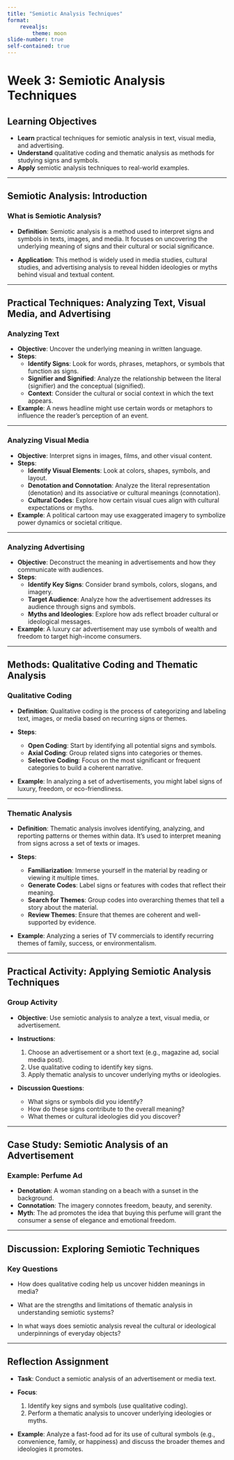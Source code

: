 ```yaml
---
title: "Semiotic Analysis Techniques"
format: 
    revealjs:
        theme: moon
slide-number: true
self-contained: true
---
```


# Week 3: Semiotic Analysis Techniques

## Learning Objectives

  - **Learn** practical techniques for semiotic analysis in text, visual media, and advertising.
  - **Understand** qualitative coding and thematic analysis as methods for studying signs and symbols.
  - **Apply** semiotic analysis techniques to real-world examples.

---

## Semiotic Analysis: Introduction

### What is Semiotic Analysis?

- **Definition**: Semiotic analysis is a method used to interpret signs and symbols in texts, images, and media. It focuses on uncovering the underlying meaning of signs and their cultural or social significance.
  
- **Application**: This method is widely used in media studies, cultural studies, and advertising analysis to reveal hidden ideologies or myths behind visual and textual content.

---

## Practical Techniques: Analyzing Text, Visual Media, and Advertising

### Analyzing Text

- **Objective**: Uncover the underlying meaning in written language.
- **Steps**:
  - **Identify Signs**: Look for words, phrases, metaphors, or symbols that function as signs.
  - **Signifier and Signified**: Analyze the relationship between the literal (signifier) and the conceptual (signified).
  - **Context**: Consider the cultural or social context in which the text appears.
  
- **Example**: A news headline might use certain words or metaphors to influence the reader's perception of an event.

---

### Analyzing Visual Media

- **Objective**: Interpret signs in images, films, and other visual content.
- **Steps**:
  - **Identify Visual Elements**: Look at colors, shapes, symbols, and layout.
  - **Denotation and Connotation**: Analyze the literal representation (denotation) and its associative or cultural meanings (connotation).
  - **Cultural Codes**: Explore how certain visual cues align with cultural expectations or myths.
  
- **Example**: A political cartoon may use exaggerated imagery to symbolize power dynamics or societal critique.

---

### Analyzing Advertising

- **Objective**: Deconstruct the meaning in advertisements and how they communicate with audiences.
- **Steps**:
  - **Identify Key Signs**: Consider brand symbols, colors, slogans, and imagery.
  - **Target Audience**: Analyze how the advertisement addresses its audience through signs and symbols.
  - **Myths and Ideologies**: Explore how ads reflect broader cultural or ideological messages.
  
- **Example**: A luxury car advertisement may use symbols of wealth and freedom to target high-income consumers.

---

## Methods: Qualitative Coding and Thematic Analysis

### Qualitative Coding

- **Definition**: Qualitative coding is the process of categorizing and labeling text, images, or media based on recurring signs or themes.
  
- **Steps**:
  - **Open Coding**: Start by identifying all potential signs and symbols.
  - **Axial Coding**: Group related signs into categories or themes.
  - **Selective Coding**: Focus on the most significant or frequent categories to build a coherent narrative.
  
- **Example**: In analyzing a set of advertisements, you might label signs of luxury, freedom, or eco-friendliness.

---

### Thematic Analysis

- **Definition**: Thematic analysis involves identifying, analyzing, and reporting patterns or themes within data. It’s used to interpret meaning from signs across a set of texts or images.
  
- **Steps**:
  - **Familiarization**: Immerse yourself in the material by reading or viewing it multiple times.
  - **Generate Codes**: Label signs or features with codes that reflect their meaning.
  - **Search for Themes**: Group codes into overarching themes that tell a story about the material.
  - **Review Themes**: Ensure that themes are coherent and well-supported by evidence.
  
- **Example**: Analyzing a series of TV commercials to identify recurring themes of family, success, or environmentalism.

---

## Practical Activity: Applying Semiotic Analysis Techniques

### Group Activity

- **Objective**: Use semiotic analysis to analyze a text, visual media, or advertisement.
  
- **Instructions**:
  1. Choose an advertisement or a short text (e.g., magazine ad, social media post).
  2. Use qualitative coding to identify key signs.
  3. Apply thematic analysis to uncover underlying myths or ideologies.
  
- **Discussion Questions**:
  - What signs or symbols did you identify?
  - How do these signs contribute to the overall meaning?
  - What themes or cultural ideologies did you discover?

---

## Case Study: Semiotic Analysis of an Advertisement

### Example: Perfume Ad

- **Denotation**: A woman standing on a beach with a sunset in the background.
- **Connotation**: The imagery connotes freedom, beauty, and serenity.
- **Myth**: The ad promotes the idea that buying this perfume will grant the consumer a sense of elegance and emotional freedom.

---

## Discussion: Exploring Semiotic Techniques

### Key Questions

- How does qualitative coding help us uncover hidden meanings in media?
  
- What are the strengths and limitations of thematic analysis in understanding semiotic systems?
  
- In what ways does semiotic analysis reveal the cultural or ideological underpinnings of everyday objects?

---

## Reflection Assignment

- **Task**: Conduct a semiotic analysis of an advertisement or media text.
  
- **Focus**:
  1. Identify key signs and symbols (use qualitative coding).
  2. Perform a thematic analysis to uncover underlying ideologies or myths.
  
- **Example**: Analyze a fast-food ad for its use of cultural symbols (e.g., convenience, family, or happiness) and discuss the broader themes and ideologies it promotes.
